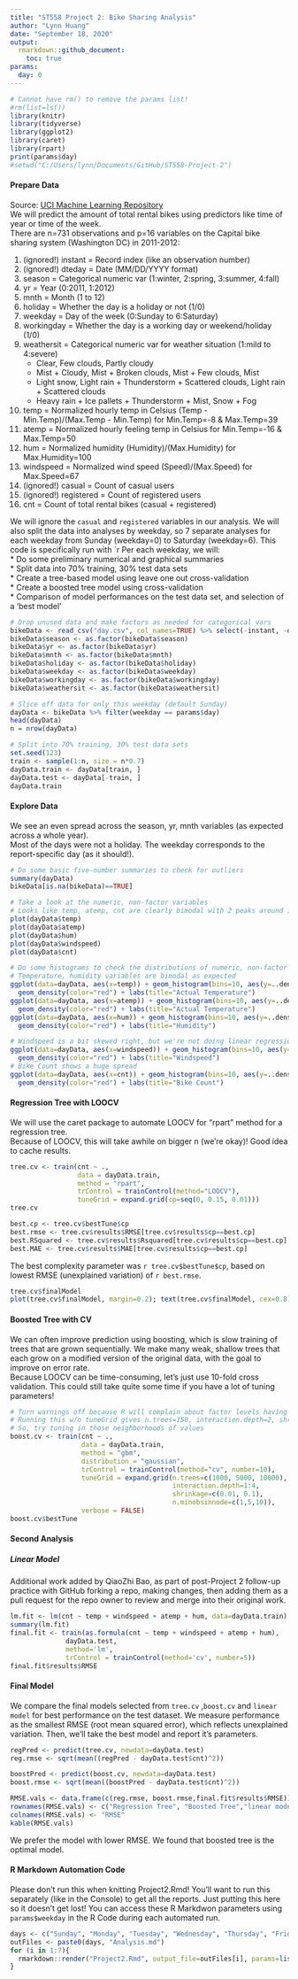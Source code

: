 ```yaml
---
title: "ST558 Project 2: Bike Sharing Analysis"
author: "Lynn Huang"
date: "September 18, 2020"
output:
  rmarkdown::github_document:
    toc: true
params:
  day: 0
---
```


```r
# Cannot have rm() to remove the params list!
#rm(list=ls())
library(knitr)
library(tidyverse)
library(ggplot2)
library(caret)
library(rpart)
print(params$day)
#setwd("C:/Users/lynn/Documents/GitHub/ST558-Project-2")
```

#### Prepare Data
Source: [UCI Machine Learning Repository](https://archive.ics.uci.edu/ml/datasets/Bike+Sharing+Dataset)  
We will predict the amount of total rental bikes using predictors like time of year or time of the week.  
There are n=731 observations and p=16 variables on the Capital bike sharing system (Washington DC) in 2011-2012:  

1. (ignored!) instant = Record index (like an observation number)  
2. (ignored!) dteday = Date (MM/DD/YYYY format)  
3. season = Categorical numeric var (1:winter, 2:spring, 3:summer, 4:fall)  
4. yr = Year (0:2011, 1:2012)  
5. mnth = Month (1 to 12)  
6. holiday = Whether the day is a holiday or not (1/0)  
7. weekday = Day of the week (0:Sunday to 6:Saturday)  
8. workingday = Whether the day is a working day or weekend/holiday (1/0)  
9. weathersit = Categorical numeric var for weather situation (1:mild to 4:severe)  
    * Clear, Few clouds, Partly cloudy  
    * Mist + Cloudy, Mist + Broken clouds, Mist + Few clouds, Mist  
    * Light snow, Light rain + Thunderstorm + Scattered clouds, Light rain + Scattered clouds  
    * Heavy rain + Ice pallets + Thunderstorm + Mist, Snow + Fog  
10. temp = Normalized hourly temp in Celsius (Temp - Min.Temp)/(Max.Temp - Min.Temp) for Min.Temp=-8 & Max.Temp=39  
11. atemp = Normalized hourly feeling temp in Celsius for Min.Temp=-16 & Max.Temp=50  
12. hum = Normalized humidity (Humidity)/(Max.Humidity) for Max.Humidity=100  
13. windspeed = Normalized wind speed (Speed)/(Max.Speed) for Max.Speed=67  
14. (ignored!) casual = Count of casual users  
15. (ignored!) registered = Count of registered users  
16. cnt = Count of total rental bikes (casual + registered)  

We will ignore the `casual` and `registered` variables in our analysis. We will also split the data into analyses by weekday, so 7 separate analyses for each weekday from Sunday (weekday=0) to Saturday (weekday=6). This code is specifically run with `r Per each weekday, we will:  
* Do some preliminary numerical and graphical summaries  
* Split data into 70% training, 30% test data sets  
* Create a tree-based model using leave one out cross-validation  
* Create a boosted tree model using cross-validation  
* Comparison of model performances on the test data set, and selection of a 'best model'  

```r
# Drop unused data and make factors as needed for categorical vars
bikeData <- read_csv("day.csv", col_names=TRUE) %>% select(-instant, -dteday, -casual, -registered)
bikeData$season <- as.factor(bikeData$season)
bikeData$yr <- as.factor(bikeData$yr)
bikeData$mnth <- as.factor(bikeData$mnth)
bikeData$holiday <- as.factor(bikeData$holiday)
bikeData$weekday <- as.factor(bikeData$weekday)
bikeData$workingday <- as.factor(bikeData$workingday)
bikeData$weathersit <- as.factor(bikeData$weathersit)

# Slice off data for only this weekday (default Sunday)
dayData <- bikeData %>% filter(weekday == params$day)
head(dayData)
n = nrow(dayData)

# Split into 70% training, 30% test data sets
set.seed(123)
train <- sample(1:n, size = n*0.7)
dayData.train <- dayData[train, ]
dayData.test <- dayData[-train, ]
dayData.train
```

#### Explore Data
We see an even spread across the season, yr, mnth variables (as expected across a whole year).  
Most of the days were not a holiday. The weekday corresponds to the report-specific day (as it should!).  

```r
# Do some basic five-number summaries to check for outliers
summary(dayData)
bikeData[is.na(bikeData)==TRUE]

# Take a look at the numeric, non-factor variables
# Looks like temp, atemp, cnt are clearly bimodal with 2 peaks around indices 20 (May) and 80 (July) when the weather is nice for bike riding!
plot(dayData$temp)
plot(dayData$atemp)
plot(dayData$hum)
plot(dayData$windspeed)
plot(dayData$cnt)

# Do some histograms to check the distributions of numeric, non-factor variables
# Temperature, humidity variables are bimodal as expected
ggplot(data=dayData, aes(x=temp)) + geom_histogram(bins=10, aes(y=..density..)) + 
  geom_density(color="red") + labs(title="Actual Temperature")
ggplot(data=dayData, aes(x=atemp)) + geom_histogram(bins=10, aes(y=..density..)) + 
  geom_density(color="red") + labs(title="Actual Temperature")
ggplot(data=dayData, aes(x=hum)) + geom_histogram(bins=10, aes(y=..density..)) + 
  geom_density(color="red") + labs(title="Humidity")

# Windspeed is a bit skewed right, but we're not doing linear regression. This is ok!
ggplot(data=dayData, aes(x=windspeed)) + geom_histogram(bins=10, aes(y=..density..)) + 
  geom_density(color="red") + labs(title="Windspeed")
# Bike Count shows a huge spread
ggplot(data=dayData, aes(x=cnt)) + geom_histogram(bins=10, aes(y=..density..)) + 
  geom_density(color="red") + labs(title="Bike Count")
```

#### Regression Tree with LOOCV
We will use the caret package to automate LOOCV for "rpart" method for a regression tree.  
Because of LOOCV, this will take awhile on bigger n (we're okay)! Good idea to cache results.  
```r
tree.cv <- train(cnt ~ .,
                 data = dayData.train,
                 method = "rpart",
                 trControl = trainControl(method="LOOCV"),
                 tuneGrid = expand.grid(cp=seq(0, 0.15, 0.01)))
tree.cv

best.cp <- tree.cv$bestTune$cp
best.rmse <- tree.cv$results$RMSE[tree.cv$results$cp==best.cp]
best.RSquared <- tree.cv$results$Rsquared[tree.cv$results$cp==best.cp]
best.MAE <- tree.cv$results$MAE[tree.cv$results$cp==best.cp]
```

The best complexity parameter was `r tree.cv$bestTune$cp`, based on lowest RMSE (unexplained variation) of `r best.rmse`.  

```r
tree.cv$finalModel
plot(tree.cv$finalModel, margin=0.2); text(tree.cv$finalModel, cex=0.8)
```

#### Boosted Tree with CV
We can often improve prediction using boosting, which is slow training of trees that are grown sequentially. We make many weak, shallow trees that each grow on a modified version of the original data, with the goal to improve on error rate.  
Because LOOCV can be time-consuming, let's just use 10-fold cross validation. This could still take quite some time if you have a lot of tuning parameters!  
```r
# Turn warnings off because R will complain about factor levels having 0 variance
# Running this w/o tuneGrid gives n.trees=150, interaction.depth=2, shrinkage=0.1, n.minobsinnode=10
# So, try tuning in those neighborhoods of values
boost.cv <- train(cnt ~ .,
                  data = dayData.train,
                  method = "gbm",
                  distribution = "gaussian",
                  trControl = trainControl(method="cv", number=10),
                  tuneGrid = expand.grid(n.trees=c(1000, 5000, 10000),
                                         interaction.depth=1:4,
                                         shrinkage=c(0.01, 0.1),
                                         n.minobsinnode=c(1,5,10)),
                  verbose = FALSE)
boost.cv$bestTune
```

#### Second Analysis  
##### Linear Model  
Additional work added by QiaoZhi Bao, as part of post-Project 2 follow-up practice with GitHub forking a repo, making changes, then adding them as a pull request for the repo owner to review and merge into their original work.  
```r
lm.fit <- lm(cnt ~ temp + windspeed + atemp + hum, data=dayData.train)
summary(lm.fit)
final.fit <- train(as.formula(cnt ~ temp + windspeed + atemp + hum),
              dayData.test, 
              method='lm',
              trControl = trainControl(method='cv', number=5))
final.fit$results$RMSE
```

#### Final Model
We compare the final models selected from `tree.cv` ,`boost.cv` and `linear model` for best performance on the test dataset. We measure performance as the smallest RMSE (root mean squared error), which reflects unexplained variation. Then, we'll take the best model and report it's parameters.  
```r
regPred <- predict(tree.cv, newdata=dayData.test)
reg.rmse <- sqrt(mean((regPred - dayData.test$cnt)^2))

boostPred <- predict(boost.cv, newdata=dayData.test)
boost.rmse <- sqrt(mean((boostPred - dayData.test$cnt)^2))

RMSE.vals <- data.frame(c(reg.rmse, boost.rmse,final.fit$results$RMSE))
rownames(RMSE.vals) <- c("Regression Tree", "Boosted Tree","linear model")
colnames(RMSE.vals) <- "RMSE"
kable(RMSE.vals)

```
We prefer the model with lower RMSE. We found that boosted tree is the optimal model.

#### R Markdown Automation Code
Please don't run this when knitting Project2.Rmd! You'll want to run this separately (like in the Console) to get all the reports. Just putting this here so it doesn't get lost! You can access these R Markdwon parameters using `params$weekday` in the R Code during each automated run.
```r
days <- c("Sunday", "Monday", "Tuesday", "Wednesday", "Thursday", "Friday", "Saturday", "Sunday")
outFiles <- paste0(days, "Analysis.md")
for (i in 1:7){
  rmarkdown::render("Project2.Rmd", output_file=outFiles[i], params=list(day=(i-1)))
}
```